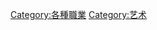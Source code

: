 {{Commonscat|Art-related occupations}}

[[Category:各種職業|Category:各種職業]]

[[Category:艺术|Category:艺术]]